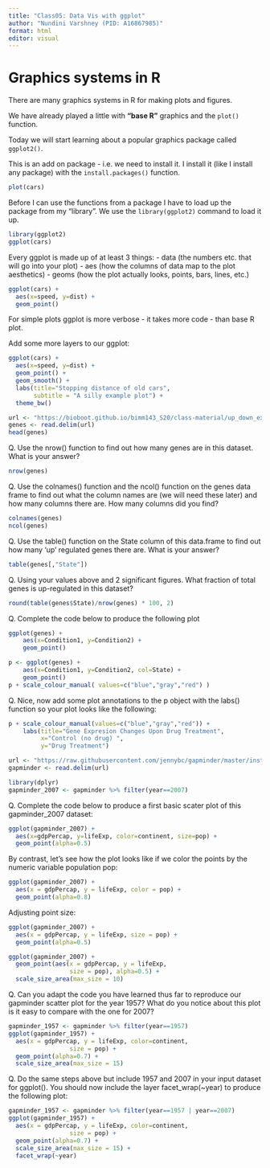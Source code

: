 ```yaml
---
title: "Class05: Data Vis with ggplot"
author: "Nundini Varshney (PID: A16867985)"
format: html
editor: visual
---
```


# Graphics systems in R

There are many graphics systems in R for making plots and figures. 

We have already played a little with **"base R"** graphics and the `plot()` function.

Today we will start learning about a popular graphics package called `ggplot2()`.

This is an add on package - i.e. we need to install it. I install it (like I install any package) with the `install.packages()` function.
```r
plot(cars)
```

Before I can use the functions from a package I have to load up the package from my "library". We use the `library(ggplot2)` command to load it up. 

```r
library(ggplot2)
ggplot(cars)
```

Every ggplot is made up of at least 3 things: 
- data (the numbers etc. that will go into your plot)
- aes (how the columns of data map to the plot aesthetics)
- geoms (how the plot actually looks, points, bars, lines, etc.)

```r
ggplot(cars) +
  aes(x=speed, y=dist) +
  geom_point()
```

For simple plots ggplot is more verbose - it takes more code - than base R plot. 


Add some more layers to our ggplot: 

```r
ggplot(cars) +
  aes(x=speed, y=dist) +
  geom_point() + 
  geom_smooth() + 
  labs(title="Stopping distance of old cars",
       subtitle = "A silly example plot") +
  theme_bw()
```

```r
url <- "https://bioboot.github.io/bimm143_S20/class-material/up_down_expression.txt"
genes <- read.delim(url)
head(genes)
```

Q. Use the nrow() function to find out how many genes are in this dataset. What is your answer? 

```r
nrow(genes)
```
Q. Use the colnames() function and the ncol() function on the genes data frame to find out what the column names are (we will need these later) and how many columns there are. How many columns did you find? 

```r
colnames(genes)
ncol(genes)
```
Q. Use the table() function on the State column of this data.frame to find out how many ‘up’ regulated genes there are. What is your answer? 
```r
table(genes[,"State"])
```
Q. Using your values above and 2 significant figures. What fraction of total genes is up-regulated in this dataset?
```r
round(table(genes$State)/nrow(genes) * 100, 2)
```
Q. Complete the code below to produce the following plot
```r
ggplot(genes) + 
    aes(x=Condition1, y=Condition2) +
    geom_point()
```
```r
p <- ggplot(genes) + 
    aes(x=Condition1, y=Condition2, col=State) +
    geom_point()
p + scale_colour_manual( values=c("blue","gray","red") )
```
Q. Nice, now add some plot annotations to the p object with the labs() function so your plot looks like the following:
```r
p + scale_colour_manual(values=c("blue","gray","red")) +
    labs(title="Gene Expresion Changes Upon Drug Treatment",
         x="Control (no drug) ",
         y="Drug Treatment")
```
```r
url <- "https://raw.githubusercontent.com/jennybc/gapminder/master/inst/extdata/gapminder.tsv"
gapminder <- read.delim(url)
```
```r
library(dplyr)
gapminder_2007 <- gapminder %>% filter(year==2007)
```
Q. Complete the code below to produce a first basic scater plot of this gapminder_2007 dataset:
```r
ggplot(gapminder_2007) +
  aes(x=gdpPercap, y=lifeExp, color=continent, size=pop) +
  geom_point(alpha=0.5)
```
By contrast, let’s see how the plot looks like if we color the points by the numeric variable population pop:
```r
ggplot(gapminder_2007) + 
  aes(x = gdpPercap, y = lifeExp, color = pop) +
  geom_point(alpha=0.8)
```

Adjusting point size:
```r
ggplot(gapminder_2007) + 
  aes(x = gdpPercap, y = lifeExp, size = pop) +
  geom_point(alpha=0.5)
```
```r
ggplot(gapminder_2007) + 
  geom_point(aes(x = gdpPercap, y = lifeExp,
                 size = pop), alpha=0.5) + 
  scale_size_area(max_size = 10)
```
Q. Can you adapt the code you have learned thus far to reproduce our gapminder scatter plot for the year 1957? What do you notice about this plot is it easy to compare with the one for 2007?
```r
gapminder_1957 <- gapminder %>% filter(year==1957)
ggplot(gapminder_1957) + 
  aes(x = gdpPercap, y = lifeExp, color=continent,
                 size = pop) +
  geom_point(alpha=0.7) + 
  scale_size_area(max_size = 15) 
```
Q. Do the same steps above but include 1957 and 2007 in your input dataset for ggplot(). You should now include the layer facet_wrap(~year) to produce the following plot:
```r
gapminder_1957 <- gapminder %>% filter(year==1957 | year==2007)
ggplot(gapminder_1957) + 
  aes(x = gdpPercap, y = lifeExp, color=continent,
                 size = pop) +
  geom_point(alpha=0.7) + 
  scale_size_area(max_size = 15) +
  facet_wrap(~year)
```



